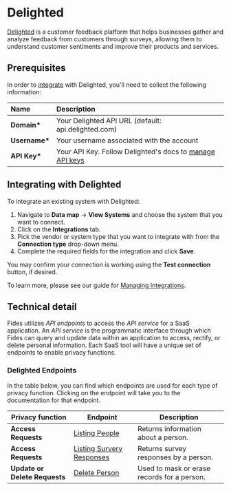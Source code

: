 
# Delighted

[Delighted](https://www.delighted.com) is a customer feedback platform that helps businesses gather and analyze feedback from customers through surveys, allowing them to understand customer sentiments and improve their products and services.

## Prerequisites

In order to [integrate](../) with Delighted, you'll need to collect the following information:

| Name           | Description                                                                                                                             |
| :------------- | :-------------------------------------------------------------------------------------------------------------------------------------- |
| **Domain\***   | Your Delighted API URL (default: api.delighted.com)                                                                                     |
| **Username\*** | Your username associated with the account                                                                                               |
| **API Key\***  | Your API Key. Follow Delighted's docs to [manage API keys](https://developer.delighted.com/delighted-api-docs/reference/authentication) |

## Integrating with Delighted

To integrate an existing system with Delighted:

1. Navigate to **Data map** → **View Systems** and choose the system that you want to connect.
2. Click on the **Integrations** tab.
3. Pick the vendor or system type that you want to integrate with from the **Connection type** drop-down menu.
4. Complete the required fields for the integration and click **Save**.

You may confirm your connection is working using the **Test connection** button, if desired.

To learn more, please see our guide for [Managing Integrations](/user-guides/integrations/manage-integrations).

## Technical detail

Fides utilizes _API endpoints_ to access the _API service_ for a SaaS application. An _API service_ is the programmatic interface through which Fides can query and update data within an application to access, rectify, or delete personal information. Each SaaS tool will have a unique set of endpoints to enable privacy functions.

### Delighted Endpoints

In the table below, you can find which endpoints are used for each type of privacy function. Clicking on the endpoint will take you to the documentation for that endpoint.

| Privacy function              | Endpoint                                                                                 | Description                                 |
| ----------------------------- | ---------------------------------------------------------------------------------------- | ------------------------------------------- |
| **Access Requests**           | [Listing People](https://app.delighted.com/docs/api/listing-people)                      | Returns information about a person.         |
| **Access Requests**           | [Listing Survery Responses](https://app.delighted.com/docs/api/listing-survey-responses) | Returns survey responses by a person.       |
| **Update or Delete Requests** | [Delete Person](https://app.delighted.com/docs/api/deleting-people)                      | Used to mask or erase records for a person. |
